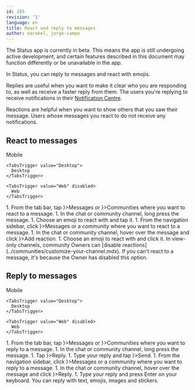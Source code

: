 ```yaml
---
id: 285
revision: '1'
language: en
title: React and reply to messages
author: earakel, jorge-campo
---
```


<Admonition type="beta" status="Status app is currently in beta stage">
  The Status app is currently in beta. This means the app is still undergoing active development, and certain features described in this document may function differently or be unavailable in the app.
</Admonition>

In Status, you can reply to messages and react with emojis.

Replies are useful when you want to make it clear who you are responding to, as well as receive a faster reply from them. The users you're replying to receive notifications in their [Notification Centre](../profile/your-status-notifications-guide.mdx).

Reactions are helpful when you want to show others that you saw their message. Users whose messages you react to do not receive any notifications.

## React to messages

<Tabs defaultValue="Mobile">
  <TabsList size={32}>
    <TabsTrigger value="Mobile">
      Mobile
    </TabsTrigger>

    <TabsTrigger value="Desktop">
      Desktop
    </TabsTrigger>

    <TabsTrigger value="Web" disabled>
      Web
    </TabsTrigger>
  </TabsList>

  <TabsContent value="Mobile">
    1. From the tab bar, tap <ContextTag icon={<MessengerIcon />}>Messages</ContextTag> or <ContextTag icon={<CommunitiesIcon />}>Communities</ContextTag> where you want to react to a message.
    1. In the chat or community channel, long press the message.
    1. Choose an emoji to react with and tap it.
  </TabsContent>

  <TabsContent value="Desktop">
    1. From the navigation sidebar, click <ContextTag icon={<ChatDesktopIcon />}>Messages</ContextTag> or a community where you want to react to a message.
    1. In the chat or community channel, hover over the message and click <ContextTag icon={<Reaction1DesktopIcon />}>Add reaction</ContextTag>.
    1. Choose an emoji to react with and click it.
  </TabsContent>
</Tabs>

<Admonition type="info">
  In view-only channels, community Owners can [disable reactions](../communities/customize-your-channel.mdx). If you can't react to a message, it's because the Owner has disabled this option.
</Admonition>

## Reply to messages

<Tabs defaultValue="Mobile">
  <TabsList size={32}>
    <TabsTrigger value="Mobile">
      Mobile
    </TabsTrigger>

    <TabsTrigger value="Desktop">
      Desktop
    </TabsTrigger>

    <TabsTrigger value="Web" disabled>
      Web
    </TabsTrigger>
  </TabsList>

  <TabsContent value="Mobile">
    1. From the tab bar, tap <ContextTag icon={<MessengerIcon />}>Messages</ContextTag> or <ContextTag icon={<CommunitiesIcon />}>Communities</ContextTag> where you want to reply to a message.
    1. In the chat or community channel, long press the message.
    1. Tap <ContextTag icon={<ReplyIcon />}>Reply</ContextTag>.
    1. Type your reply and tap <ContextTag icon={<ShareIcon />}>Send</ContextTag>.
  </TabsContent>

  <TabsContent value="Desktop">
    1. From the navigation sidebar, click <ContextTag icon={<ChatDesktopIcon />}>Messages</ContextTag> or a community where you want to reply to a message.
    1. In the chat or community channel, hover over the message and click <ContextTag icon={<ReplyDesktopIcon />}>Reply</ContextTag>.
    1. Type your reply and press <ContextTag>Enter</ContextTag> on your keyboard.
  </TabsContent>
</Tabs>

<Admonition type="tip">
  You can reply with text, emojis, images and stickers.
</Admonition>
